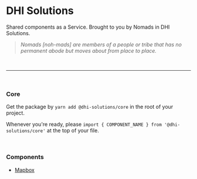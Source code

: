 <Meta title="Core/Installation" />

# DHI Solutions

Shared components as a Service. Brought to you by Nomads in DHI Solutions.

> _Nomads [noh-mads] are members of a people or tribe that has no permanent abode but moves about from place to place._

<br />

---

<br />

### Core

Get the package by `yarn add @dhi-solutions/core` in the root of your project.

Whenever you're ready, please `import { COMPONENT_NAME } from '@dhi-solutions/core'` at the top of your file.

<br />

### Components

- [Mapbox](/?path=/docs/core-mapbox--basic)

